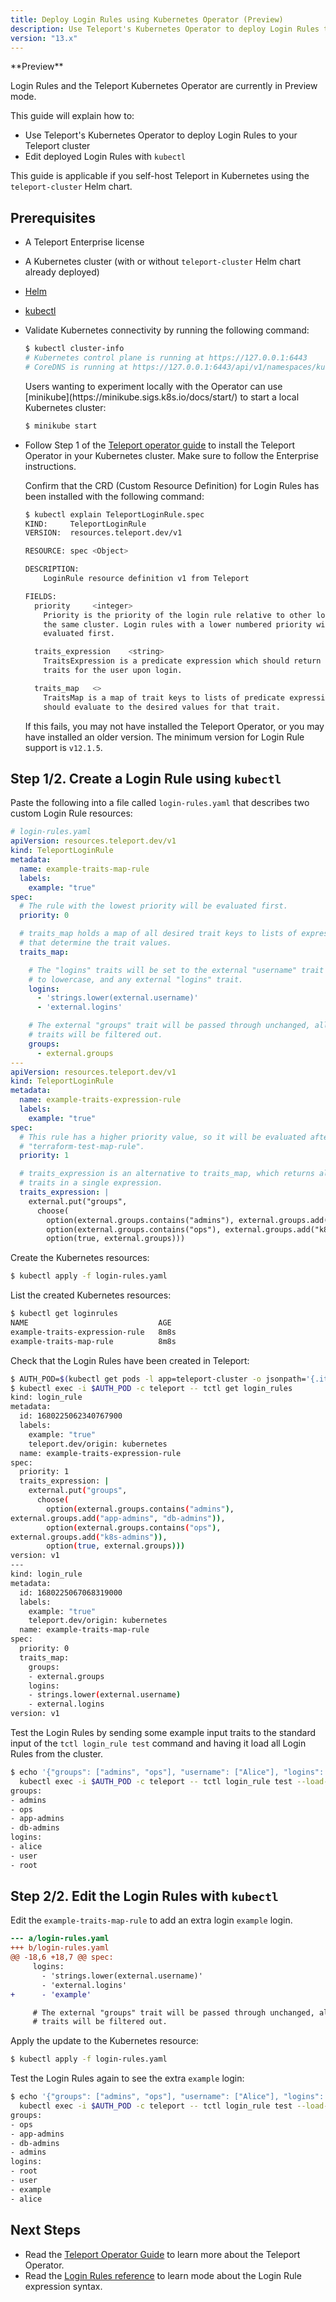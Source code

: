 ```yaml
---
title: Deploy Login Rules using Kubernetes Operator (Preview)
description: Use Teleport's Kubernetes Operator to deploy Login Rules to your cluster
version: "13.x"
---
```


<Warning>
  <p>
    **Preview**
  </p>

  Login Rules and the Teleport Kubernetes Operator are currently in Preview mode.
</Warning>

This guide will explain how to:

- Use Teleport's Kubernetes Operator to deploy Login Rules to your Teleport cluster
- Edit deployed Login Rules with `kubectl`

This guide is applicable if you self-host Teleport in Kubernetes using the
`teleport-cluster` Helm chart.

## Prerequisites

- A Teleport Enterprise license

- A Kubernetes cluster (with or without `teleport-cluster` Helm chart already deployed)

- [Helm](https://helm.sh/docs/intro/quickstart/)

- [kubectl](https://kubernetes.io/docs/tasks/tools/)

- Validate Kubernetes connectivity by running the following command:

  ```bash
  $ kubectl cluster-info
  # Kubernetes control plane is running at https://127.0.0.1:6443
  # CoreDNS is running at https://127.0.0.1:6443/api/v1/namespaces/kube-system/services/kube-dns:dns/proxy
  ```

  <Tip>
    Users wanting to experiment locally with the Operator can use [minikube](https://minikube.sigs.k8s.io/docs/start/)
    to start a local Kubernetes cluster:

    ```bash
    $ minikube start
    ```
  </Tip>

- Follow Step 1 of the
  [Teleport operator guide](/docs/ver/13.x/management/dynamic-resources/teleport-operator#step-13-install-teleport-cluster-helm-chart-with-the-operator)
  to install the Teleport Operator in your Kubernetes cluster.
  Make sure to follow the Enterprise instructions.

  Confirm that the CRD (Custom Resource Definition) for Login Rules has been
  installed with the following command:

  ```bash
  $ kubectl explain TeleportLoginRule.spec
  KIND:     TeleportLoginRule
  VERSION:  resources.teleport.dev/v1

  RESOURCE: spec <Object>

  DESCRIPTION:
      LoginRule resource definition v1 from Teleport

  FIELDS:
    priority     <integer>
      Priority is the priority of the login rule relative to other login rules in
      the same cluster. Login rules with a lower numbered priority will be
      evaluated first.

    traits_expression    <string>
      TraitsExpression is a predicate expression which should return the desired
      traits for the user upon login.

    traits_map   <>
      TraitsMap is a map of trait keys to lists of predicate expressions which
      should evaluate to the desired values for that trait.
  ```

  If this fails, you may not have installed the Teleport Operator, or you may have
  installed an older version.
  The minimum version for Login Rule support is `v12.1.5`.

## Step 1/2. Create a Login Rule using `kubectl`

Paste the following into a file called `login-rules.yaml` that describes two
custom Login Rule resources:

```yaml
# login-rules.yaml
apiVersion: resources.teleport.dev/v1
kind: TeleportLoginRule
metadata:
  name: example-traits-map-rule
  labels:
    example: "true"
spec:
  # The rule with the lowest priority will be evaluated first.
  priority: 0

  # traits_map holds a map of all desired trait keys to lists of expressions
  # that determine the trait values.
  traits_map:

    # The "logins" traits will be set to the external "username" trait converted
    # to lowercase, and any external "logins" trait.
    logins:
      - 'strings.lower(external.username)'
      - 'external.logins'

    # The external "groups" trait will be passed through unchanged, all other
    # traits will be filtered out.
    groups:
      - external.groups
---
apiVersion: resources.teleport.dev/v1
kind: TeleportLoginRule
metadata:
  name: example-traits-expression-rule
  labels:
    example: "true"
spec:
  # This rule has a higher priority value, so it will be evaluated after the
  # "terraform-test-map-rule".
  priority: 1

  # traits_expression is an alternative to traits_map, which returns all desired
  # traits in a single expression.
  traits_expression: |
    external.put("groups",
      choose(
        option(external.groups.contains("admins"), external.groups.add("app-admins", "db-admins")),
        option(external.groups.contains("ops"), external.groups.add("k8s-admins")),
        option(true, external.groups)))
```

Create the Kubernetes resources:

```bash
$ kubectl apply -f login-rules.yaml
```

List the created Kubernetes resources:

```bash
$ kubectl get loginrules
NAME                             AGE
example-traits-expression-rule   8m8s
example-traits-map-rule          8m8s
```

Check that the Login Rules have been created in Teleport:

```bash
$ AUTH_POD=$(kubectl get pods -l app=teleport-cluster -o jsonpath='{.items[0].metadata.name}')
$ kubectl exec -i $AUTH_POD -c teleport -- tctl get login_rules
kind: login_rule
metadata:
  id: 1680225062340767900
  labels:
    example: "true"
    teleport.dev/origin: kubernetes
  name: example-traits-expression-rule
spec:
  priority: 1
  traits_expression: |
    external.put("groups",
      choose(
        option(external.groups.contains("admins"),
external.groups.add("app-admins", "db-admins")),
        option(external.groups.contains("ops"),
external.groups.add("k8s-admins")),
        option(true, external.groups)))
version: v1
---
kind: login_rule
metadata:
  id: 1680225067068319000
  labels:
    example: "true"
    teleport.dev/origin: kubernetes
  name: example-traits-map-rule
spec:
  priority: 0
  traits_map:
    groups:
    - external.groups
    logins:
    - strings.lower(external.username)
    - external.logins
version: v1
```

Test the Login Rules by sending some example input traits to the standard input
of the `tctl login_rule test` command and having it load all Login Rules from
the cluster.

```bash
$ echo '{"groups": ["admins", "ops"], "username": ["Alice"], "logins": ["user", "root"]}' | \
  kubectl exec -i $AUTH_POD -c teleport -- tctl login_rule test --load-from-cluster
groups:
- admins
- ops
- app-admins
- db-admins
logins:
- alice
- user
- root
```

## Step 2/2. Edit the Login Rules with `kubectl`

Edit the `example-traits-map-rule` to add an extra login `example` login.

```diff
--- a/login-rules.yaml
+++ b/login-rules.yaml
@@ -18,6 +18,7 @@ spec:
     logins:
       - 'strings.lower(external.username)'
       - 'external.logins'
+      - 'example'

     # The external "groups" trait will be passed through unchanged, all other
     # traits will be filtered out.
```

Apply the update to the Kubernetes resource:

```bash
$ kubectl apply -f login-rules.yaml
```

Test the Login Rules again to see the extra `example` login:

```bash
$ echo '{"groups": ["admins", "ops"], "username": ["Alice"], "logins": ["user", "root"]}' | \
  kubectl exec -i $AUTH_POD -c teleport -- tctl login_rule test --load-from-cluster
groups:
- ops
- app-admins
- db-admins
- admins
logins:
- root
- user
- example
- alice
```

## Next Steps

- Read the [Teleport Operator Guide](/docs/ver/13.x/management/dynamic-resources/teleport-operator) to
  learn more about the Teleport Operator.
- Read the [Login Rules reference](/docs/ver/13.x/access-controls/login-rules/reference) to learn mode about the
  Login Rule expression syntax.

